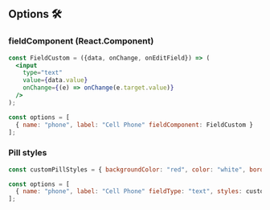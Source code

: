 
<Meta title="Advanced/Options" />

## Options 🛠

### fieldComponent (React.Component)

```jsx
const FieldCustom = ({data, onChange, onEditField}) => (
  <input 
    type="text" 
    value={data.value} 
    onChange={(e) => onChange(e.target.value)}
  />
);

const options = [
  { name: "phone", label: "Cell Phone" fieldComponent: FieldCustom }
];
```

### Pill styles

```jsx
const customPillStyles = { backgroundColor: "red", color: "white", border: "none" };

const options = [
  { name: "phone", label: "Cell Phone" fieldType: "text", styles: customPillStyles }
];
```